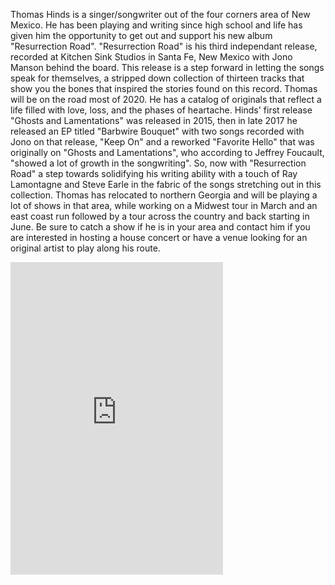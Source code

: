 <Container>

<div className="text-center">

<Grids columns="2">

<p>Thomas Hinds is a singer/songwriter out of the four corners area of New Mexico.
He has been playing and writing since high school and life has given him the opportunity
to get out and support his new album "Resurrection Road". "Resurrection Road" is his third
independant release, recorded at Kitchen Sink Studios in Santa Fe, New Mexico with
Jono Manson behind the board. This release is a step forward in letting the songs speak
for themselves, a stripped down collection of thirteen tracks that show you the bones that
inspired the stories found on this record. Thomas will be on the road most of 2020. He has a catalog of originals that reflect a life
filled with love, loss, and the phases of heartache. Hinds' first release "Ghosts and Lamentations"
 was released in 2015, then in late 2017 he released an EP titled "Barbwire Bouquet" with two songs
recorded with Jono on that release, "Keep On" and a reworked "Favorite Hello" that was originally on
"Ghosts and Lamentations", who according to Jeffrey Foucault, "showed a lot of growth in the
songwriting". So, now with "Resurrection Road" a step towards solidifying his writing ability with a touch of Ray Lamontagne and Steve Earle in the fabric of the songs stretching out in this collection. 
Thomas has relocated to northern Georgia and will be playing a lot of shows in that area, while 
working on a Midwest tour in March and an east coast run followed by a tour across the country and back 
starting in June. Be sure to catch a show if he is in your area and contact him if you are interested in hosting a house concert or have a venue looking for an original artist to play along his route.</p>

<iframe src="https://www.facebook.com/plugins/page.php?href=https%3A%2F%2Fwww.facebook.com%2Fhindsthomas&tabs=events&width=340&height=500&small_header=false&adapt_container_width=true&hide_cover=false&show_facepile=true&appId" width="340" height="500" style="border:none;overflow:hidden" scrolling="no" frameborder="0" allowfullscreen="true" allow="autoplay; clipboard-write; encrypted-media; picture-in-picture; web-share"></iframe>

</Grids>

</div>

</Container>
